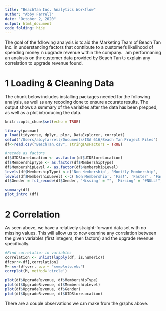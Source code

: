 ```yaml
---
title: "BeachTan Inc. Analytics Workflow"
author: "Abby Farrell"
date: "October 2, 2020"
output: html_document
code_folding: hide
---
```


The goal of the following analysis is to aid the Marketing Team of Beach Tan Inc. in understanding factors that contribute to a customer's likelihood of spending money in upgrade revenue within the company. I am performaning an analysis on the customer data provided by Beach Tan to explain any correlation to upgrade revenue found.

# 1 Loading & Cleaning Data

The chunk below includes installing packages needed for the following analysis, as well as any recoding done to ensure accurate results. The output shows a summary of the variables after the data has been prepped, as well as a plot introducing the data.

```r
knitr::opts_chunk$set(echo = TRUE)
```
```r
library(pacman)
p_load(tidyverse, dplyr, plyr, DataExplorer, corrplot)
setwd("/Users/abbyfarrell/Documents/ISA 616/Beach Tan Project Files")
df<-read.csv("BeachTan.csv", stringsAsFactors = TRUE)

#recode as factors
df$UIDStoreLocation <- as.factor(df$UIDStoreLocation)
df$MembershipType <- as.factor(df$MembershipType)
df$MembershipLevel <- as.factor(df$MembershipLevel)
levels(df$MembershipType) <-c('Non Membership', 'Monthly Membership', 'Annual Membership')
levels(df$MembershipLevel) <-c('Non Membership', 'Fast', 'Faster', 'Fastest', 'Instant')
df$Gender = fct_recode(df$Gender, 'Missing' = "", 'Missing' = "#NULL!")

summary(df)
plot_intro (df)
```

# 2 Correlation

As seen above, we have a relatively straight-forward data set with no missing values. This will allow us to now examine any correlation between the given variables (first integers, then factors) and the upgrade revenue specifically.

```r
#Find correlation in variables
correlation <- unlist(lapply(df, is.numeric))
dfcorr<-df[,correlation]
M<-cor(dfcorr, use = "complete.obs")
corrplot(M, method='circle')

plot(df$UpgradeRevenue, df$MembershipType)
plot(df$UpgradeRevenue, df$MembershipLevel)
plot(df$UpgradeRevenue, df$Gender)
plot(df$UpgradeRevenue, df$UIDStoreLocation)
```
There are a couple observations we can make from the graphs above. 
